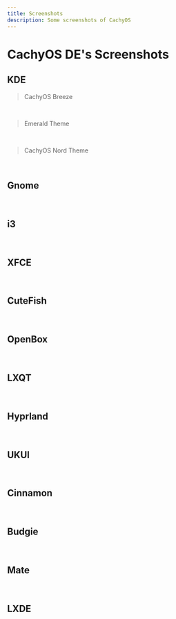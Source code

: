 ```yaml
---
title: Screenshots
description: Some screenshots of CachyOS
---
```



# CachyOS DE's Screenshots
## KDE
> CachyOS Breeze

<br />
<ImageComponent imgsrc={import('~/assets/images/plasma-default.png')} />

> Emerald Theme

<br />
<MultipleImageComponent images={[import('~/assets/images/emerald1920x180guest1.png'), import('~/assets/images/emerald1920x180guest3.png'), import('~/assets/images/emerald1920x180guest4.png')]} />

> CachyOS Nord Theme

<br />
<MultipleImageComponent images={[import('~/assets/images/nord1920x180guest1.png'), import('~/assets/images/nord1920x180guest.png'), import('~/assets/images/nord1920x180guest2.png'), import('~/assets/images/nord1920x180guest3.png'), import('~/assets/images/nord1920x180guest4.png')]} />

## Gnome

<br />
<MultipleImageComponent images={[import('~/assets/images/gnome.png'), import('~/assets/images/gnome1.png')]} />

## i3

<br />
<ImageComponent imgsrc={import('~/assets/images/i3.png')} />

## XFCE

<br />
<ImageComponent imgsrc={import('~/assets/images/xfce.png')} />

## CuteFish

<br />
<ImageComponent imgsrc={import('~/assets/images/cutefish.png')} />

## OpenBox

<br />
<ImageComponent imgsrc={import('~/assets/images/openbox.png')} />

## LXQT

<br />
<ImageComponent imgsrc={import('~/assets/images/lxqt.png')} />

## Hyprland

<br />
<ImageComponent imgsrc={import('~/assets/images/hyprland1.png')} />

## UKUI

<br />
<ImageComponent imgsrc={import('~/assets/images/ukui.png')} />

## Cinnamon

<br />
<ImageComponent imgsrc={import('~/assets/images/cinnamon.png')} />

## Budgie

<br />
<ImageComponent imgsrc={import('~/assets/images/budgie.png')} />

## Mate

<br />
<ImageComponent imgsrc={import('~/assets/images/mate.png')} />

## LXDE

<br />
<ImageComponent imgsrc={import('~/assets/images/lxde.png')} />

